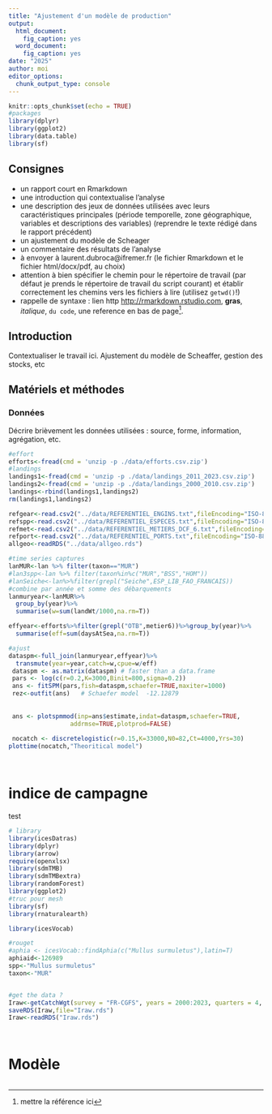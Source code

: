 ```yaml
---
title: "Ajustement d'un modèle de production"
output:
  html_document: 
    fig_caption: yes
  word_document: 
    fig_caption: yes
date: "2025"
author: moi
editor_options: 
  chunk_output_type: console
---
```


```r
knitr::opts_chunk$set(echo = TRUE)
#packages
library(dplyr)
library(ggplot2)
library(data.table)
library(sf)
```

## Consignes

- un rapport court en Rmarkdown
- une introduction qui contextualise l'analyse 
- une description des jeux de données utilisées avec leurs caractéristiques principales (période temporelle, zone géographique, variables et descriptions des variables) (reprendre le texte rédigé dans le rapport précédent)
- un ajustement du modèle de Scheager
- un commentaire des résultats de l'analyse
- à envoyer à laurent.dubroca@ifremer.fr (le fichier Rmarkdown et le fichier html/docx/pdf, au choix)
- attention à bien spécifier le chemin pour le répertoire de travail (par défaut je prends le répertoire de travail du script courant) et établir correctement les chemins vers les fichiers à lire (utilisez `getwd()`!)
- rappelle de syntaxe : lien http <http://rmarkdown.rstudio.com>, **gras**, *italique*, `du code`, une reference en bas de page^[mettre la référence ici].




## Introduction

Contextualiser le travail ici. Ajustement du modèle de Scheaffer, gestion des stocks, etc

## Matériels et méthodes

### Données

Décrire brièvement les données utilisées : source, forme, information, agrégation, etc.


```r
#effort
efforts<-fread(cmd = 'unzip -p ./data/efforts.csv.zip')
#landings
landings1<-fread(cmd = 'unzip -p ./data/landings_2011_2023.csv.zip')
landings2<-fread(cmd = 'unzip -p ./data/landings_2000_2010.csv.zip')
landings<-rbind(landings1,landings2)
rm(landings1,landings2)

refgear<-read.csv2("../data/REFERENTIEL_ENGINS.txt",fileEncoding="ISO-8859-1",sep="\t")
refspp<-read.csv2("../data/REFERENTIEL_ESPECES.txt",fileEncoding="ISO-8859-1",sep="\t")
refmet<-read.csv2("../data/REFERENTIEL_METIERS_DCF_6.txt",fileEncoding="ISO-8859-1",sep="\t")
refport<-read.csv2("../data/REFERENTIEL_PORTS.txt",fileEncoding="ISO-8859-1",sep="\t")
allgeo<-readRDS("../data/allgeo.rds")

#time series captures
lanMUR<-lan %>% filter(taxon=="MUR")
#lan3spp<-lan %>% filter(taxon%in%c("MUR","BSS","HOM"))
#lanSeiche<-lan%>%filter(grepl("Seiche",ESP_LIB_FAO_FRANCAIS))
#combine par année et somme des débarquements
lanmuryear<-lanMUR%>%
  group_by(year)%>%
  summarise(w=sum(landWt/1000,na.rm=T))

effyear<-efforts%>%filter(grepl("OTB",metier6))%>%group_by(year)%>%
  summarise(eff=sum(daysAtSea,na.rm=T))

#ajust
dataspm<-full_join(lanmuryear,effyear)%>%
  transmute(year=year,catch=w,cpue=w/eff)
 dataspm <- as.matrix(dataspm) # faster than a data.frame
 pars <- log(c(r=0.2,K=3000,Binit=800,sigma=0.2))
 ans <- fitSPM(pars,fish=dataspm,schaefer=TRUE,maxiter=1000)
 rez<-outfit(ans)   # Schaefer model  -12.12879
 
 
 ans <- plotspmmod(inp=ans$estimate,indat=dataspm,schaefer=TRUE,  
                 addrmse=TRUE,plotprod=FALSE)  
 
 nocatch <- discretelogistic(r=0.15,K=33000,N0=82,Ct=4000,Yrs=30)
plottime(nocatch,"Theoritical model")

 

```

# indice de campagne

test

```r
# library
library(icesDatras)
library(dplyr)
library(arrow)
require(openxlsx)
library(sdmTMB)
library(sdmTMBextra)
library(randomForest)
library(ggplot2)
#truc pour mesh
library(sf)
library(rnaturalearth)

library(icesVocab)

#rouget
#aphia <- icesVocab::findAphia(c("Mullus surmuletus"),latin=T)
aphiaid<-126989
spp<-"Mullus surmuletus"
taxon<-"MUR"


#get the data ?
Iraw<-getCatchWgt(survey = "FR-CGFS", years = 2000:2023, quarters = 4, aphia = 126989)
saveRDS(Iraw,file="Iraw.rds")
Iraw<-readRDS("Iraw.rds")




```

# Modèle

```r
```


